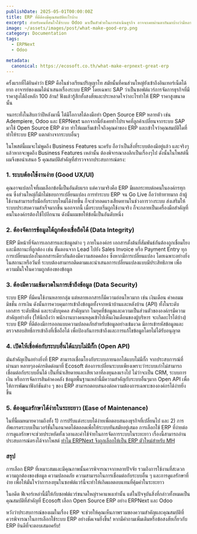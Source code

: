 ```yaml
---
publishDate: 2025-05-01T00:00:00Z
title: ERP ที่ดีต้องมีคุณสมบัติอะไรบ้าง 
excerpt: สำหรับคนที่สนใจใช้ระบบ Odoo มาเป็นตัวช่วยในการดำเนินธุรกิจ อาจจะเคยผ่านตากันมาบ้างว่ามีหลายองค์กรที่เลือกใช้ระบบ Odoo ในเวอร์ชัน Community Edition (CE) แทนที่จะใช้ Enterprise Edition
image: ~/assets/images/post/what-make-good-erp.png
category: Documentation
tags:
  - ERPNext
  - Odoo

metadata:
  canonical: https://ecosoft.co.th/what-make-erpnext-great-erp
---
```


ครั้งแรกที่ได้ยินคำว่า ERP คือในช่วงเรียนปริญญาโท สมัยนั้นที่คนส่วนใหญ่ยังเข้าถึงอินเทอร์เน็ตได้ยาก อาจารย์ของผมได้นำเสนอเรื่องระบบ ERP โดยเฉพาะ SAP ว่าเป็นซอฟต์แวร์การจัดการธุรกิจที่มีราคาสูงได้ถึงหลัก 100 ล้าน! ฟังแล้วรู้สึกทั้งสงสัยและประหลาดใจว่าอะไรทำให้ ERP ราคาสูงขนาดนั้น

จนกระทั่งในสิบกว่าปีหลังมานี้ ได้มีโอกาสได้ลงมือทำ Open Source ERP หลายตัว เช่น Adempiere, Odoo และ ERPNext นอกจากนี้ยังเคยทำโปรเจคที่ลูกค้าเปลี่ยนจากระบบ SAP มาใช้ Open Source ERP ด้วย ทำให้ผมเริ่มเข้าใจถึงคุณค่าของ ERP และเข้าใจว่าคุณสมบัติใดที่ทำให้ระบบ ERP แตกต่างจากระบบอื่นๆ

ในโพสต์นี้ผมจะไม่พูดถึง Business Features นะครับ ถือว่าเป็นสิ่งที่ระบบต้องมีอยู่แล้ว และจริงๆแล้วหากจะพูดถึง Business Features เหล่านั้น ต้องพิจารณาลงลึกเป็นเรื่องๆไป ดังนั้นในโพสต์นี้ ผมจึงขอนำเสนอ 5 คุณสมบัติสำคัญที่สำรวจจากประสบการณ์ตรง:

### 1. ระบบต้องใช้งานง่าย (Good UX/UI)
คุณอาจแปลกใจที่ผมเลือกข้อนี้เป็นอันดับแรก แต่ความจริงคือ ERP มีผลกระทบต่อคนในองค์กรทุกคน ซึ่งส่วนใหญ่ก็มักไม่ชอบการเปลี่ยนแปลง การทำระบบ ERP จน Go Live ถือว่าท้าทายมาก ถ้าผู้ใช้งานสามารถรับมือกับระบบใหม่ได้ง่ายขึ้น ก็จะช่วยลดแรงเสียดทานในช่วงการวางระบบ ส่งเสริมให้ระบบประสบความสำเร็จมากขึ้น นอกจากนี้ เมื่อระบบเริ่มถูกใช้งานจริง ก็จะกลายเป็นเครื่องมือสำคัญที่คนในองค์กรต้องใช้ไปอีกนาน ดังนั้นผมขอให้ข้อนี้เป็นอันดับหนึ่ง

### 2. ต้องจัดการข้อมูลได้ถูกต้องเชื่อถือได้ (Data Integrity)
ERP มีหน้าที่จัดการเอกสารและข้อมูลต่าง ๆ ภายในองค์กร เอกสารตั้งต้นที่สัมพันธ์กันต้องถูกเชื่อมโยงและมีสถานะที่ถูกต้อง เช่น ขั้นตอนจาก Lead ไปยัง Sales Invoice หรือ Payment Entry ทุกการเปลี่ยนแปลงในเอกสารเดียวกันต้องมีความสอดคล้อง ซึ่งหากมีการเปลี่ยนแปลง โดยเฉพาะอย่างยิ่งในสถานะหรือวันที่ ระบบต้องสามารถติดตามและนำเสนอการเปลี่ยนแปลงแบบมีประสิทธิภาพ เพื่อความมั่นใจในความถูกต้องของข้อมูล

### 3. ต้องมีความเข้มงวดในการเข้าถึงข้อมูล (Data Security)
ระบบ ERP ที่มีคนใช้งานหลายกลุ่ม แต่หลายเอกสารก็มีความอ่อนไหวมาก เช่น เงินเดือน ค่าคอมมมิชชั่น การเงิน ดังนั้นการควบคุมการเข้าถึงข้อมูลทั้งจากหน้าบ้านและหลังบ้าน (API) ทั้งในระดับเอกสาร ระดับฟิลด์ และระดับบุคคล สำคัญมาก ในยุคที่ข้อมูลและความเป็นส่วนตัวขององค์กรมีความสำคัญอย่างยิ่ง (ให้นึกถึงว่า พนักงานบางคนหลุดเข้าไปเห็นเงินเดือนของผู้บริหาร จะเกิดอะไรได้บ้าง) ระบบ ERP ที่ดีต้องมีการออกแบบความปลอดภัยสำหรับข้อมูลอย่างเข้มงวด มีการเข้ารหัสข้อมูลและตรวจสอบสิทธิ์การเข้าถึงที่เชื่อถือได้ เพื่อป้องกันการเข้าถึงและการแก้ไขข้อมูลโดยไม่ได้รับอนุญาต

### 4. เปิดให้เชื่อต่อกับระบบอื่นได้แบบไม่มีกั๊ก (Open API)
มันสำคัญเป็นอย่างยิ่งที่ ERP สามารถเชื่อมโยงกับระบบภายนอกได้แบบไม่มีกั๊ก จากประสบการณ์ที่ผ่านมา หลายๆองค์กรติดต่อมาที่ Ecosoft ต้องการเปลี่ยนระบบเพียงเพราะว่าระบบเก่าไม่สามารถเชื่อมต่อกับระบบอื่นได้ เป็นที่น่าเสียดายและเสียเวลาที่ลงทุนลงแรงไป ไม่ว่าจะเป็น CRM, ระบบการเงิน หรือการจัดการสินค้าคงคลัง ข้อมูลพื้นฐานเหล่านี้มีความสำคัญกับระบบอื่นๆมาก Open API เพื่อให้การพัฒนาฟังก์ชันต่าง ๆ ของ ERP สามารถตอบสนองต่อความต้องการเฉพาะขององค์กรได้ง่ายยิ่งขึ้น

### 5. ต้องดูแลรักษาได้ง่ายในระยะยาว (Ease of Maintenance)
ในที่นี้ผมหมายความถึงทั้ง 1) การปรับแต่งระบบได้ง่ายเพื่อตอบสนองธุรกิจที่เปลี่ยนไป และ 2) การอัพเกรดระบบเป็นเวอร์ชั่นในอนาคตได้ตลอดเพื่อให้ระบบทันสมัยอยู่เสมอ การเลือกใช้ ERP ที่ง่ายต่อการดูแลรักษาจะช่วยประหยัดทั้งเวลาและค่าใช้จ่ายในการจัดการระบบในระยะยาว เรื่องนี้สามารถอ่านประสบการณ์ตรงได้จากโพสต์ [ทำไม ERPNext จึงถูกเลือกให้เป็น ERP ตัวใหม่สำหรับ MH](menghua-case-study-th)

### สรุป
การเลือก ERP ที่เหมาะสมและมีคุณภาพนั้นควรพิจารณาจากหลายปัจจัย รวมถึงการใช้งานที่สะดวก ความถูกต้องของข้อมูล ความปลอดภัย ความสามารถในการเชื่อมต่อกับระบบอื่น ๆ และการดูแลรักษาที่ง่าย เพื่อให้มั่นใจว่าการลงทุนในซอฟต์แวร์นี้จะทำให้เกิดผลตอบแทนที่คุ้มค่าในระยะยาว

ในอดีต ฟีเจอร์เหล่านี้มีให้กับซอฟต์แวร์ขนาดใหญ่ราคาแพงเท่านั้น แต่ในปัจจุบันสิ่งที่กล่าวทั้งหมดเป็นคุณสมบัติที่สำคัญที่ Ecosoft เลือก Open Source ERP อย่าง ERPNext และ Odoo

หวังว่าประสบการณ์ของผมในเรื่อง ERP จะช่วยให้คุณเห็นภาพรวมของความสำคัญและคุณสมบัติที่ควรพิจารณาในการเลือกใช้ระบบ ERP อย่างชัดเจนยิ่งขึ้น! หากมีคำถามเพิ่มเติมหรือข้อสงสัยเกี่ยวกับ ERP ยินดีที่จะตอบเสมอครับ!




